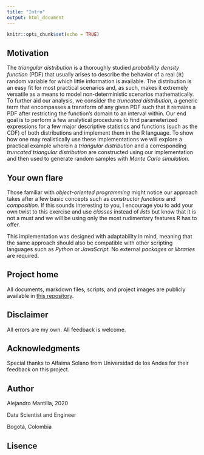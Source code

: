 ```yaml
---
title: "Intro"
output: html_document
---
```


```r
knitr::opts_chunk$set(echo = TRUE)
```

## Motivation

The _triangular distribution_ is a thoroughly studied _probability density function_ (PDF) that usually arises to describe the behavior of a real ($\mathbb{R}$) random variable for which little information is available. The distribution is an easy fit for most practical scenarios and, as such, makes it extremely versatile as a means to model non-deterministic scenarios mathematically. To further aid our analysis, we consider the _truncated distribution_, a generic term that encompasses a transform of any given PDF such that it remains a PDF after restricting the function's domain to an interval within. Our end goal is to perform a few analytical procedures to find parameterized expressions for a few major descriptive statistics and functions (such as the CDF) of both distributions and implement them in the R language. To show how one may realistically use these implementations we will explore a practical example wherein a _triangular distribution_ and a corresponding _truncated triangular distribution_ are constructed using our implementation and then used to generate random samples with _Monte Carlo simulation_.

## Your own flare

Those familiar with _object-oriented programming_ might notice our approach takes after a few basic concepts such as _constructor functions_ and _composition_. If this sounds interesting to you, I encourage you to add your own twist to this exercise and use _classes_ instead of _lists_ but know that it is not a must and we will be using only the most rudimentary features R has to offer.

This implementation was designed with adaptability in mind, meaning that the same approach should also be compatible with other scripting languages such as _Python_ or _JavaScript_. No external _packages_ or _libraries_ are required.

## Project home

All documents, markdown files, scripts, and project images are publicly available in [this repository](https://github.com/MantiMantilla/Truncated-Triangular-Simulation-R).

## Disclaimer

All errors are my own. All feedback is welcome.

## Acknowledgments

Special thanks to Alfaima Solano from Universidad de los Andes for their feedback on this project.

## Author

Alejandro Mantilla, 2020

Data Scientist and Engineer

Bogotá, Colombia

## Lisence




